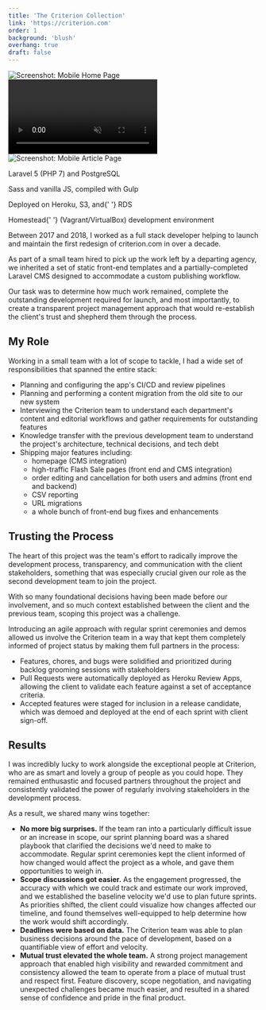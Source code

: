 ```yaml
---
title: 'The Criterion Collection'
link: 'https://criterion.com'
order: 1
background: 'blush'
overhang: true
draft: false
---
```




<Gallery>
  <GalleryItem>
    <Browser>
      <Still src={imageDesktopCriterionHome} alt="Screenshot: Desktop Home Page"  />
    </Browser>
  </GalleryItem>

<GalleryItem>
  <Device>
    <img src={imageMobileCriterionHome} alt="Screenshot: Mobile Home Page" />
  </Device>
</GalleryItem>

<GalleryItem>
  <Browser>
    <Still src={imageDesktopCriterionFilm} alt="Screenshot: Desktop Film Page" />
  </Browser>
</GalleryItem>

<GalleryItem>
  <Browser>
    <Video autoPlay loop muted>
      <source src={videoCriterionMP4Slideshow} type="video/mp4" />
    </Video>
  </Browser>
</GalleryItem>

<GalleryItem>
  <Device>
    <img src={imageMobileCriterionArticle} alt="Screenshot: Mobile Article Page" />
  </Device>
</GalleryItem>

<GalleryItem>
  <Browser>
    <Still
      src={imageDesktopCriterionCollection}
      alt="Screenshot: Desktop Collection Page"
    />
  </Browser>
</GalleryItem>

</Gallery>

<PostColumn theme={_frontmatter.background}>

<Stack theme={_frontmatter.background}>
  <List>
    <ListItem>
      <p>Laravel 5 (PHP 7) and PostgreSQL</p>
    </ListItem>
    <ListItem>
      <p>Sass and vanilla JS, compiled with Gulp</p>
    </ListItem>
    <ListItem>
      <p>
        Deployed on Heroku, S3, and{' '}
        <Link to="https://aws.amazon.com/rds/">RDS</Link>
      </p>
    </ListItem>
    <ListItem>
      <p>
        <Link to="https://github.com/laravel/homestead">Homestead</Link>{' '}
        (Vagrant/VirtualBox) development environment
      </p>
    </ListItem>
  </List>
</Stack>

<Markdown>

Between 2017 and 2018, I worked as a full stack developer helping to launch and maintain the first redesign of <Link to="https://criterion.com">criterion.com</Link> in over a decade.

As part of a small team hired to pick up the work left by a departing agency, we inherited a set of static front-end templates and a partially-completed Laravel CMS designed to accommodate a custom publishing workflow.

Our task was to determine how much work remained, complete the outstanding development required for launch, and most importantly, to create a transparent project management approach that would re-establish the client's trust and shepherd them through the process.

## My Role

Working in a small team with a lot of scope to tackle, I had a wide set of responsibilities that spanned the entire stack:

- Planning and configuring the app's CI/CD and review pipelines
- Planning and performing a content migration from the old site to our new system
- Interviewing the Criterion team to understand each department's content and editorial workflows and gather requirements for outstanding features
- Knowledge transfer with the previous development team to understand the project's architecture, technical decisions, and tech debt
- Shipping major features including:
  - homepage (CMS integration)
  - high-traffic Flash Sale pages (front end and CMS integration)
  - order editing and cancellation for both users and admins (front end and backend)
  - CSV reporting
  - URL migrations
  - a whole bunch of front-end bug fixes and enhancements

</Markdown>

<Browser description="A partial view of Criterion's Flash Sale page. This event is held twice a year and drives huge bursts of traffic to the site for 24 hours at a time.">
  <Still
    src={imageDesktopCriterionFlashSale}
    alt="Screenshot: 24-Hour Flash Sale page"
  />
</Browser>

<Markdown>

## Trusting the Process

The heart of this project was the team's effort to radically improve the development process, transparency, and communication with the client stakeholders, something that was especially crucial given our role as the second development team to join the project.

With so many foundational decisions having been made before our involvement, and so much context established between the client and the previous team, scoping this project was a challenge.

Introducing an agile approach with regular sprint ceremonies and demos allowed us involve the Criterion team in a way that kept them completely informed of project status by making them full partners in the process:

- Features, chores, and bugs were solidified and prioritized during backlog grooming sessions with stakeholders
- Pull Requests were automatically deployed as Heroku Review Apps, allowing the client to validate each feature against a set of acceptance criteria.
- Accepted features were staged for inclusion in a release candidate, which was demoed and deployed at the end of each sprint with client sign-off.

## Results

I was incredibly lucky to work alongside the exceptional people at Criterion, who are as smart and lovely a group of people as you could hope. They remained enthusastic and focused partners throughout the project and consistently validated the power of regularly involving stakeholders in the development process.

As a result, we shared many wins together:

- **No more big surprises.** If the team ran into a particularly difficult issue or an increase in scope, our sprint planning board was a shared playbook that clarified the decisions we'd need to make to accommodate. Regular sprint ceremonies kept the client informed of how changed would affect the project as a whole, and gave them opportunities to weigh in.
- **Scope discussions got easier.** As the engagement progressed, the accuracy with which we could track and estimate our work improved, and we established the baseline velocity we'd use to plan future sprints. As priorities shifted, the client could visualize how changes affected our timeline, and found themselves well-equipped to help determine how the work would shift accordingly.
- **Deadlines were based on data.** The Criterion team was able to plan business decisions around the pace of development, based on a quantifiable view of effort and velocity.
- **Mutual trust elevated the whole team.** A strong project management approach that enabled high visibility and rewarded commitment and consistency allowed the team to operate from a place of mutual trust and respect first. Feature discovery, scope negotiation, and navigating unexpected challenges became much easier, and resulted in a shared sense of confidence and pride in the final product.

</Markdown>

</PostColumn>
